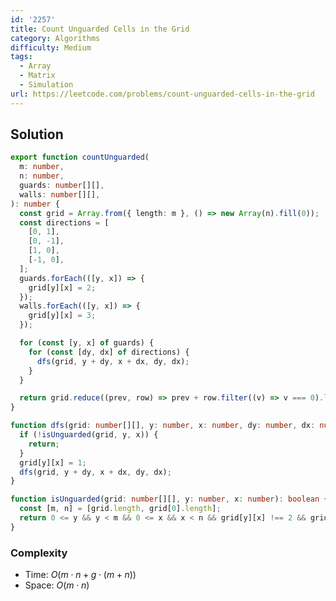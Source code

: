 ```yaml
---
id: '2257'
title: Count Unguarded Cells in the Grid
category: Algorithms
difficulty: Medium
tags:
  - Array
  - Matrix
  - Simulation
url: https://leetcode.com/problems/count-unguarded-cells-in-the-grid
---
```


## Solution

```typescript showLineNumbers
export function countUnguarded(
  m: number,
  n: number,
  guards: number[][],
  walls: number[][],
): number {
  const grid = Array.from({ length: m }, () => new Array(n).fill(0));
  const directions = [
    [0, 1],
    [0, -1],
    [1, 0],
    [-1, 0],
  ];
  guards.forEach(([y, x]) => {
    grid[y][x] = 2;
  });
  walls.forEach(([y, x]) => {
    grid[y][x] = 3;
  });

  for (const [y, x] of guards) {
    for (const [dy, dx] of directions) {
      dfs(grid, y + dy, x + dx, dy, dx);
    }
  }

  return grid.reduce((prev, row) => prev + row.filter((v) => v === 0).length, 0);
}

function dfs(grid: number[][], y: number, x: number, dy: number, dx: number): void {
  if (!isUnguarded(grid, y, x)) {
    return;
  }
  grid[y][x] = 1;
  dfs(grid, y + dy, x + dx, dy, dx);
}

function isUnguarded(grid: number[][], y: number, x: number): boolean {
  const [m, n] = [grid.length, grid[0].length];
  return 0 <= y && y < m && 0 <= x && x < n && grid[y][x] !== 2 && grid[y][x] !== 3;
}
```

### Complexity

- Time: $O(m \cdot n + g \cdot (m + n))$
- Space: $O(m \cdot n)$
